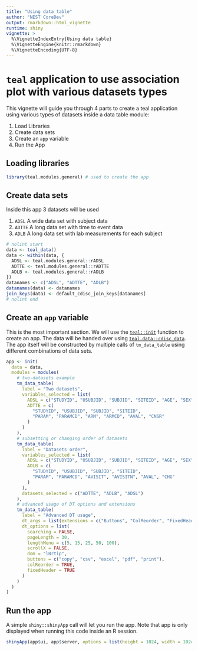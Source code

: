 ```yaml
---
title: "Using data table"
author: "NEST CoreDev"
output: rmarkdown::html_vignette
runtime: shiny
vignette: >
  %\VignetteIndexEntry{Using data table}
  %\VignetteEngine{knitr::rmarkdown}
  %\VignetteEncoding{UTF-8}
---
```


# `teal` application to use association plot with various datasets types

This vignette will guide you through 4 parts to create a teal application using
various types of datasets inside a data table module:

1. Load Libraries
2. Create data sets
3. Create an `app` variable
4. Run the App

## Loading libraries

```r
library(teal.modules.general) # used to create the app
```

## Create data sets

Inside this app 3 datasets will be used

1. `ADSL` A wide data set with subject data
2. `ADTTE` A long data set with time to event data
3. `ADLB` A long data set with lab measurements for each subject

```r
# nolint start
data <- teal_data()
data <- within(data, {
  ADSL <- teal.modules.general::rADSL
  ADTTE <- teal.modules.general::rADTTE
  ADLB <- teal.modules.general::rADLB
})
datanames <- c("ADSL", "ADTTE", "ADLB")
datanames(data) <- datanames
join_keys(data) <- default_cdisc_join_keys[datanames]
# nolint end
```

## Create an `app` variable

This is the most important section. We will use the [`teal::init`](https://insightsengineering.github.io/teal/latest-tag/reference/init) function to
create an app. The data will be handed over using [`teal.data::cdisc_data`](https://insightsengineering.github.io/teal.data/latest-tag/reference/cdisc_data). The app itself will be constructed by multiple calls of `tm_data_table` using different
combinations of data sets.

```r
app <- init(
  data = data,
  modules = modules(
    # two-datasets example
    tm_data_table(
      label = "Two datasets",
      variables_selected = list(
        ADSL = c("STUDYID", "USUBJID", "SUBJID", "SITEID", "AGE", "SEX"),
        ADTTE = c(
          "STUDYID", "USUBJID", "SUBJID", "SITEID",
          "PARAM", "PARAMCD", "ARM", "ARMCD", "AVAL", "CNSR"
        )
      )
    ),
    # subsetting or changing order of datasets
    tm_data_table(
      label = "Datasets order",
      variables_selected = list(
        ADSL = c("STUDYID", "USUBJID", "SUBJID", "SITEID", "AGE", "SEX"),
        ADLB = c(
          "STUDYID", "USUBJID", "SUBJID", "SITEID",
          "PARAM", "PARAMCD", "AVISIT", "AVISITN", "AVAL", "CHG"
        )
      ),
      datasets_selected = c("ADTTE", "ADLB", "ADSL")
    ),
    # advanced usage of DT options and extensions
    tm_data_table(
      label = "Advanced DT usage",
      dt_args = list(extensions = c("Buttons", "ColReorder", "FixedHeader")),
      dt_options = list(
        searching = FALSE,
        pageLength = 30,
        lengthMenu = c(5, 15, 25, 50, 100),
        scrollX = FALSE,
        dom = "lBrtip",
        buttons = c("copy", "csv", "excel", "pdf", "print"),
        colReorder = TRUE,
        fixedHeader = TRUE
      )
    )
  )
)
```

## Run the app

A simple `shiny::shinyApp` call will let you run the app. 
Note that app is only displayed when running this code inside an R session.  

```r
shinyApp(app$ui, app$server, options = list(height = 1024, width = 1024))
```

